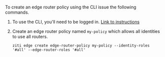 
To create an edge router policy using the CLI issue the following commands.

1. To use the CLI, you'll need to be logged in. [Link to instructions](/reference/40-command-line/login.mdx)

1. Create an edge router policy named `my-policy` which allows all identities to use all routers.

    ```text
    ziti edge create edge-router-policy my-policy --identity-roles '#all' --edge-router-roles '#all'
    ```
